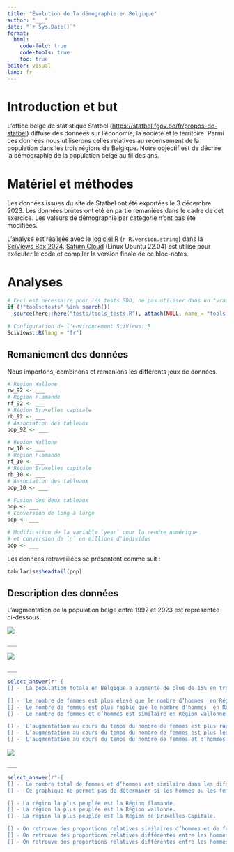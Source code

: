```yaml
---
title: "Évolution de la démographie en Belgique"
author: "___"
date: "`r Sys.Date()`"
format:
  html:
    code-fold: true
    code-tools: true
    toc: true
editor: visual
lang: fr
---
```


# Introduction et but

L'office belge de statistique Statbel (<https://statbel.fgov.be/fr/propos-de-statbel>) diffuse des données sur l'économie, la société et le territoire. Parmi ces données nous utiliserons celles relatives au recensement de la population dans les trois régions de Belgique. Notre objectif est de décrire la démographie de la population belge au fil des ans.

# Matériel et méthodes

Les données issues du site de Statbel ont été exportées le 3 décembre 2023. Les données brutes ont été en partie remaniées dans le cadre de cet exercice. Les valeurs de démographie par catégorie n'ont pas été modifiées.

L'analyse est réalisée avec le [logiciel R](https://www.r-project.org) (`r R.version.string`) dans la [SciViews Box 2024](https://www.sciviews.org/software/svbox/). [Saturn Cloud](https://saturncloud.io) (Linux Ubuntu 22.04) est utilisé pour exécuter le code et compiler la version finale de ce bloc-notes.

# Analyses

```r
# Ceci est nécessaire pour les tests SDD, ne pas utiliser dans un "vrai" projet
if (!"tools:tests" %in% search())
  source(here::here("tests/tools_tests.R"), attach(NULL, name = "tools:tests"))

# Configuration de l'environnement SciViews::R
SciViews::R(lang = "fr")
```

## Remaniement des données

Nous importons, combinons et remanions les différents jeux de données.

<!-- Importez les trois tableaux relatifs à la population entre 1992 et 2009 en Région Wallone, en Région flamande et en Région Bruxelles-Capitale. Fusionnez ensuite ces trois tableaux en un seul dans `pop_92`. -->

```r
# Region Wallone
rw_92 <- ___
# Région Flamande
rf_92 <- ___
# Région Bruxelles capitale
rb_92 <- ___
# Association des tableaux
pop_92 <- ___
```

<!-- Importez les trois tableaux relatifs à la population entre 2010 et 2023 en Région Wallone, en Région flamande et en Région Bruxelles-Capitale. Fusionnez ensuite ces trois tableaux en un seul dans `pop_10`. -->

```r
# Region Wallone
rw_10 <- ___
# Région Flamande
rf_10 <- ___
# Région Bruxelles capitale
rb_10 <- ___
# Association des tableaux
pop_10 <- ___
```

<!-- Fusionnez les tableaux `pop_92` et `pop_10` pour en obtenir un seul nommé `pop`. Modifiez ce dernier en transformant toutes les variables débutant par "population" pour obtenir un tableau long avec, entre autres, une colonne `year` (année de la mesure) et une colonne `n` (nombre d'individus). -->

```r
# Fusion des deux tableaux
pop <- ___
# Conversion de long à large
pop <- ___
```

<!--% Convertissez la variable `year` en format numérique (astuce : si vous utilisez sseparate() -vous n'êtes pas obligé- indiquer NA pour les colonnes que vous ne souhaitez pas conserver). Modifiez également la variable `n` pour exprimer la population en millions d'individus. -->

```r
# Modification de la variable `year` pour la rendre numérique
# et conversion de `n` en millions d'individus
pop <- ___
```

Les données retravaillées se présentent comme suit :

```r
tabularise$headtail(pop)
```

## Description des données

L'augmentation de la population belge entre 1992 et 2023 est représentée ci-dessous.

![](figures/plot1.png)

<!--% Reproduisez à l'identique le graphique ci-dessus. -->

```r
___
```

![](figures/plot2.png)

<!--% Reproduisez à l'identique le graphique ci-dessus. -->

```r
___
```

<!--% Interprétez ces deux graphiques. -->

```r
select_answer(r"-{
[] -  La population totale en Belgique a augmenté de plus de 15% en trois décénnies.

[] -  Le nombre de femmes est plus élevé que le nombre d’hommes  en Région wallonne.
[] -  Le nombre de femmes est plus faible que le nombre d’hommes  en Région wallonne.
[] -  Le nombre de femmes et d’hommes est similaire en Région wallonne.

[] -  L’augmentation au cours du temps du nombre de femmes est plus rapide que pour le nombre d’hommes.
[] -  L’augmentation au cours du temps du nombre de femmes est plus lente que pour le nombre d’hommes . 
[] -  L’augmentation au cours du temps du nombre de femmes et d’hommes est similaire.}-")
```

![](figures/plot3.png)

<!--% Reproduisez à l'identique le graphique ci-dessus. -->

```r
___
```

<!--% Décrivez le graphique en barres réalisé ci-dessus.-->

```r
select_answer(r"-{
[] -  Le nombre total de femmes et d’hommes est similaire dans les différentes régions.
[] -  Ce graphique ne permet pas de déterminer si les hommes ou les femmes sont plus nombreux au total dans les différentes régions.

[] - La région la plus peuplée est la Région flamande.
[] - La région la plus peuplée est la Région wallonne.
[] - La région la plus peuplée est la Région de Bruxelles-Capitale.

[] - On retrouve des proportions relatives similaires d’hommes et de femmes dans les trois régions.
[] - On retrouve des proportions relatives différentes entre les hommes et les femmes dans les trois régions. Il y a bien plus d’hommes que de femmes en Région flamande.
[] - On retrouve des proportions relatives différentes entre les hommes et les femmes dans les trois régions. Il y a bien plus d’hommes que de femmes en Région wallonne.}-")
```
